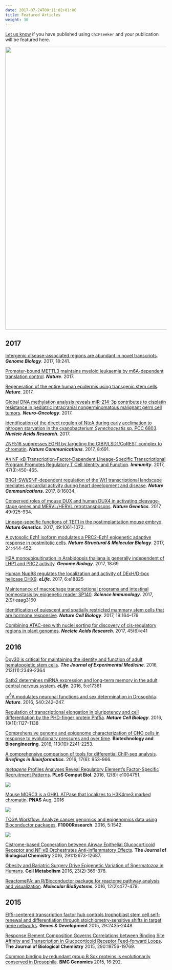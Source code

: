 ```yaml
---
date: 2017-07-24T00:11:02+01:00
title: Featured Articles
weight: 30
---
```



<link rel="stylesheet" href="https://guangchuangyu.github.io/css/academicons.min.css">
<link rel="stylesheet" href="https://guangchuangyu.github.io/css/font-awesome.min.css">


[Let us know](https://github.com/GuangchuangYu/featured_img) if you have published using `ChIPseeker` and your publication will be featured here.


<img src="../images/citation.png" width="880"/>


## <i class="fa fa-calendar"></i> 2017

[Intergenic disease-associated regions are abundant in novel transcripts](https://doi.org/10.1186/s13059-017-1363-3).
**_Genome Biology_**. 2017, 18:241.

[Promoter-bound METTL3 maintains myeloid leukaemia by m6A-dependent translation control](https://doi.org/10.1038/nature24678).
***Nature***. 2017.

[Regeneration of the entire human epidermis using transgenic stem cells](https://www.nature.com/articles/nature24487).
***Nature***. 2017.


[Global DNA methylation analysis reveals miR-214-3p contributes to cisplatin resistance in pediatric intracranial nongerminomatous malignant germ cell tumors](https://doi.org/10.1093/neuonc/nox186).
***Neuro-Oncology***. 2017.


[Identification of the direct regulon of NtcA during early acclimation to nitrogen starvation in the cyanobacterium *Synechocystis* sp. PCC 6803](https://doi.org/10.1093/nar/gkx860).
***Nucleic Acids Research***. 2017.


[ZNF516 suppresses EGFR by targeting the CtBP/LSD1/CoREST complex to chromatin](https://www.nature.com/articles/s41467-017-00702-5).
***Nature Communications***. 2017, 8:691.


[An NF-κB Transcription-Factor-Dependent Lineage-Specific Transcriptional Program Promotes Regulatory T Cell Identity and Function](http://www.sciencedirect.com/science/article/pii/S1074761317303680).
***Immunity***. 2017, 47(3):450-465.

[BRG1-SWI/SNF-dependent regulation of the Wt1 transcriptional landscape mediates epicardial activity during heart development and disease](https://doi.org/10.1038/ncomms16034).
***Nature Communications***. 2017, 8:16034.


[Conserved roles of mouse DUX and human DUX4 in activating cleavage-stage genes and MERVL/HERVL retrotransposons](http://www.nature.com/ng/journal/vaop/ncurrent/full/ng.3844.html). ***Nature Genetics***. 2017, 49:925-934.

[Lineage-specific functions of TET1 in the postimplantation mouse embryo](http://www.nature.com/ng/journal/vaop/ncurrent/full/ng.3868.html).
***Nature Genetics***. 2017, 49:1061-1072.

[A cytosolic Ezh1 isoform modulates a PRC2–Ezh1 epigenetic adaptive response in postmitotic cells](http://www.nature.com/nsmb/journal/vaop/ncurrent/full/nsmb.3392.html).
***Nature Structural & Molecular Biology***. 2017, 24:444-452.

[H2A monoubiquitination in Arabidopsis thaliana is generally independent of LHP1 and PRC2 activity](http://genomebiology.biomedcentral.com/articles/10.1186/s13059-017-1197-z).
***Genome Biology***. 2017, 18:69

[Human Nup98 regulates the localization and activity of DExH/D-box helicase DHX9](https://elifesciences.org/content/6/e18825). ***eLife***. 2017, 6:e18825

[Maintenance of macrophage transcriptional programs and intestinal homeostasis by epigenetic reader SP140](http://immunology.sciencemag.org/content/2/9/eaag3160). ***Science Immunology***. 2017, 2(9):eaag3160

[Identification of quiescent and spatially restricted mammary stem cells that are hormone responsive](http://www.nature.com/ncb/journal/vaop/ncurrent/full/ncb3471.html). ***Nature Cell Biology***. 2017, 19:164–176

[Combining ATAC-seq with nuclei sorting for discovery of cis-regulatory regions in plant genomes](http://dx.doi.org/10.1093/nar/gkw1179). ***Necleic Acids Research***. 2017, 45(6):e41


## <i class="fa fa-calendar"></i> 2016

[Dpy30 is critical for maintaining the identity and function of adult hematopoietic stem cells](http://jem.rupress.org/content/early/2016/09/14/jem.20160185.full). ***The Journal of Experimental Medicine***. 2016, 213(11):2349-2364

[Satb2 determines miRNA expression and long-term memory in the adult central nervous system](https://elifesciences.org/content/5/e17361). ***eLife***. 2016, 5:e17361

[m<sup>6</sup>A modulates neuronal functions and sex determination in Drosophila](http://www.nature.com/nature/journal/vaop/ncurrent/full/nature20568.html). ***Nature***. 2016, 540:242–247.

[Regulation of transcriptional elongation in pluripotency and cell differentiation by the PHD-finger protein Phf5a](http://www.nature.com/ncb/journal/vaop/ncurrent/full/ncb3424.html). ***Nature Cell Biology***. 2016, 18(11):1127–1138

[Comprehensive genome and epigenome characterization of CHO cells in response to evolutionary pressures and over time](http://dx.doi.org/10.1002/bit.25990). **Biotechnology and Bioengineering**. 2016, 113(10):2241-2253.

[A comprehensive comparison of tools for differential ChIP-seq analysis](http://dx.doi.org/10.1093/bib/bbv110). **_Briefings in Bioinformatics_**. 2016, 17(6): 953-966.

[*metagene* Profiles Analyses Reveal Regulatory Element’s Factor-Specific Recruitment Patterns](http://journals.plos.org/ploscompbiol/article?id=10.1371/journal.pcbi.1004751). **PLoS Comput Biol**.  2016, 12(8): e1004751.

![](https://guangchuangyu.github.io/featured_img/ChIPseeker/journal.pcbi.1004751.g003.PNG)

[Mouse MORC3 is a GHKL ATPase that localizes to H3K4me3 marked chromatin](http://dx.doi.org/10.1073/pnas.1609709113). **PNAS** Aug, 2016

![](https://guangchuangyu.github.io/featured_img/ChIPseeker/F9.large.jpg)

[TCGA Workflow: Analyze cancer genomics and epigenomics data using Bioconductor packages](http://f1000research.com/articles/5-1542/v1). **F1000Research**. 2016, 5:1542.

![](https://guangchuangyu.github.io/featured_img/ChIPseeker/heatmap2016.gif)

[Cistrome-based Cooperation between Airway Epithelial Glucocorticoid Receptor and NF-κB Orchestrates Anti-inflammatory Effects](http://dx.doi.org/10.1074/jbc.M116.721217). **The Journal of Biological Chemistry** 2016, 291:12673-12687.

[Obesity and Bariatric Surgery Drive Epigenetic Variation of Spermatozoa in Humans](http://dx.doi.org/10.1016/j.cmet.2015.11.004). **Cell Metabolism** 2016, 23(2):369-378.

[ReactomePA: an R/Bioconductor package for reactome pathway analysis and visualization](http://dx.doi.org/10.1039/C5MB00663E). __*Molecular BioSystems*__. 2016, 12(2):477-479.

## <i class="fa fa-calendar"></i> 2015

[Elf5-centered transcription factor hub controls trophoblast stem cell self-renewal and differentiation through stoichiometry-sensitive shifts in target gene networks](http://dx.doi.org/10.1101/gad.268821.115). **Genes & Development** 2015, 29:2435-2448.

[Response Element Composition Governs Correlations between Binding Site Affinity and Transcription in Glucocorticoid Receptor Feed-forward Loops](http://dx.doi.org/10.1074/jbc.M115.668558). **The Journal of Biological Chemistry** 2015, 290:19756-19769.

[Common binding by redundant group B Sox proteins is evolutionarily conserved in Drosophila](http://dx.doi.org/10.1186/s12864-015-1495-3). **BMC Genomics** 2015, 16:292.

